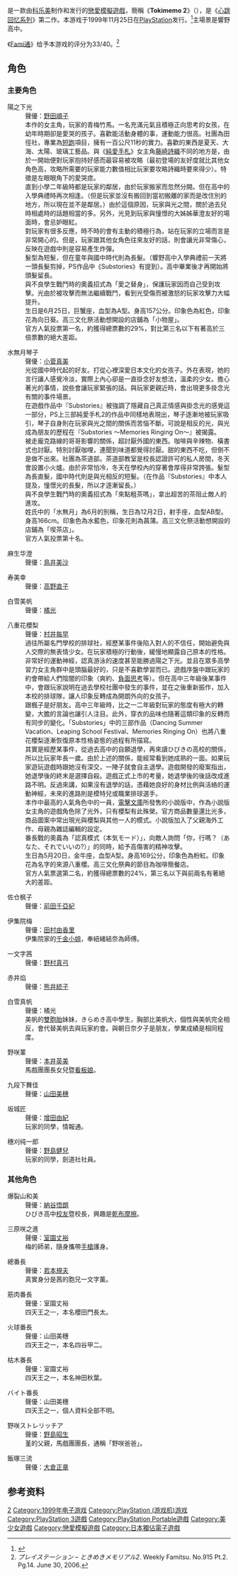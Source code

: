 {{NoteTA
| G1=Games
}}
{{Infobox animanga/Headerofja
|title= 純愛手札2
|image= 
|size= 
|caption= 
|japanese= ときめきメモリアル2
|english= 
|kana= ときめきメモリアルツー
|romaji= Tokimeki Memorial 2
|genre= 戀愛
}}
{{Infobox animanga/name
|original= 
|official= 
|formal= 
|common= 純愛手札2
}}
{{Infobox animanga/Game
|標題=
|類型=[[戀愛模擬|戀愛模擬]]
|使用平台=[[PlayStation|PlayStation]]<br>[[PlayStation_3|PlayStation 3]]<br>[[PlayStation_Portable|PlayStation Portable]]
|遊戲引擎=
|開發團隊=Konami Computer Entertainment Tokyo
|代理商=[[KONAMI|KONAMI]]<br>[[PlayStation_Store|PlayStation Store]]
|製作人=
|監製=
|腳本=
|人物設定=[[大塚亨|大塚亨]]
|音樂=
|遊戲人數=1
|發售日=1999年11月25日（PS）<br>2009年11月25日（PSN）
|對象年齡=全年齡
|結局數=
}}
{{Infobox animanga/Footerofja}}
{{vgname|心跳回忆2|ja=ときめきメモリアル2|cn=心跳回忆2|hk=cn|tw=純愛手札2}}是一款由[[科乐美|科乐美]]制作和发行的[[戀愛模擬遊戲|戀愛模擬遊戲]]，簡稱《'''Tokimemo 2'''》（{{lang|ja|ときメモ2}}），是《[[心跳回忆系列|心跳回忆系列]]》第二作。本游戏于1999年11月25日在[[PlayStation_(游戏机)|PlayStation]]发行。<ref name="gamefaqs">{{cite web| url = http://www.gamefaqs.com/ps/576446-tokimeki-memorial-2/data| title = Release information| publisher = [[GameFAQs|GameFAQs]]| date = | accessdate = 2015-12-25| archive-date = 2016-03-04| archive-url = https://web.archive.org/web/20160304212050/http://www.gamefaqs.com/ps/576446-tokimeki-memorial-2/data| dead-url = no}}</ref>主場景是響野高中。

《[[Fami通|Fami通]]》给予本游戏的评分为33/40。<ref>''プレイステーション – ときめきメモリアル2''. Weekly Famitsu. No.915 Pt.2. Pg.14. June 30, 2006.</ref>

== 角色 ==
=== 主要角色 ===
;陽之下光
:聲優：[[野田順子|野田順子]]
:本作的女主角，玩家的青梅竹馬。一名充滿元氣且積極正向思考的女孩，在幼年時期卻是愛哭的孩子。喜歡能活動身體的事，運動能力很高。社團為田徑社，專業為[[短跑|短跑]]項目，擁有一百公尺11秒的實力。喜歡的東西是夏天、大海、太陽、玻璃工藝品。與《[[心跳回忆_(游戏)|純愛手札]]》女主角[[藤崎詩織|藤崎詩織]]不同的地方是，由於一開始便對玩家抱持好感而最容易被攻略（最初登場的友好度就比其他女角色高，攻略所需要的玩家能力數值相比玩家要攻略詩織時要來得少）。特徵是左眼眼角下的愛哭痣。
:直到小學二年級時都是玩家的鄰居，由於玩家搬家而忽然分開。但在高中的入學典禮時再次相逢。（但是玩家並沒有搬回到當初搬離的家而是改住別的地方，所以現在並不是鄰居。）由於這個原因，玩家與光之間，關於過去兒時相處時的話題相當的多。另外，光見到玩家與憧憬的大姊姊華澄友好的場面時，會忌妒眼紅。
:對玩家有很多反應，時不時的會有主動的積極行為，站在玩家的立場而言是非常開心的。但是，玩家跟其他女角色往來友好的話，則會讓光非常傷心，反映在遊戲中則是容易產生炸彈。
:髮型為短髮，但在童年與國中時代則為長髮。（響野高中入學典禮前一天將一頭長髮剪掉，PS作品中《Substories》有提到）。高中畢業後才再開始將頭髮留長。
:與不良學生戰鬥時的奧義招式為「愛之替身」，保護玩家因而自己受到攻擊。光由於被攻擊而無法繼續戰鬥，看到光受傷而被激怒的玩家攻擊力大幅提升。
:生日是6月25日，巨蟹座，血型為A型。身高157公分。印象色為紅色，印象花為向日葵。高三文化祭活動想開設的店鋪為「小物屋」。
:官方人氣投票第一名，約獲得總票數的29%，對比第三名以下有著高於三倍票數的絕大差距。

;水無月琴子
:聲優：[[小菅真美|小菅真美]]
:光從國中時代起的好友。打從心裡深愛日本文化的女孩子。外在表現，她的言行讓人感覺冷淡，實際上內心卻是一直掛念好友想法，溫柔的少女。擔心著光的事情，說些會讓玩家緊張的話。與玩家更親近時，會出現更多掛念光有關的事件場景。
:在遊戲作品中『Substories』被強調了隱藏自己真正情感與掛念光的感覺這一部分，PS上三部純愛手札2的作品中同樣地表現出，琴子逐漸地被玩家吸引，琴子自身則在玩家與光之間的關係而苦惱不斷。可說是相反的光，與光成為朋友的歷程在『Substories 〜Memories Ringing On〜』被揭露。
:被走龐克路線的哥哥影響的關係，超討厭外國的東西。咖啡與辛辣物、橫書式也討厭。特別討厭咖哩，連聞到味道都覺得討厭。甜的東西不吃，但倒不是做不出來。社團為茶道部。茶道部教室是校長認證許可的私人房間，冬天會設置小火爐。由於非常怕冷，冬天在學校內的穿著會厚得非常誇張。髮型為長直髮，國中時代則是與光相反的短髮。（在作品『Substories』中本人提及，憧憬光的長髮，所以才逐漸留長。）
:與不良學生戰鬥時的奧義招式為「來點粗茶嗎」，拿出超苦的茶阻止敵人的進攻。
:姓氏中的「水無月」為6月的別稱，生日為12月2日，射手座，血型AB型。身高166cm。印象色為水藍色，印象花則為菖蒲。高三文化祭活動想開設的店鋪為「喫茶店」。
:官方人氣投票第十名。

;麻生华澄
:聲優：[[鳥井美沙|鳥井美沙]]

;寿美幸
:聲優：[[高野直子|高野直子]]

;白雪美帆
:聲優：[[橘光|橘光]]

;八重花櫻梨
:聲優：[[村井每早|村井每早]]
:過往所屬名門學校的排球社，經歷某事件後陷入對人的不信任，開始避免與人交際的無表情少女。在玩家積極的行動後，緩慢地顯露自己原本的性格。
:非常好的運動神經，認真游泳的速度甚至能勝過陽之下光。並且在眾多高學習力女主角群中是頭腦最好的，只是不喜歡學習而已。遊戲序盤中跟玩家的約會帶給人們陰闇的印象（爽約、[[負面思考|負面思考]]等）。但在高中三年級後某事件中，會跟玩家說明在過去學校社團中發生的事件，並在之後重新振作，加入本校的排球隊，讓人印象反轉成為開朗外向的女孩子。
:跟楓子是好朋友。高中三年級時，比之一二年級對玩家的態度有極大的轉變，大膽的言論也讓引人注目。此外，穿衣的品味也隨著這類印象的反轉而有同步的變化。「Substories」中的三部作品（Dancing Summer Vacation、Leaping School Festival、Memories Ringing On）也將八重花櫻梨逐漸恢復原本性格姿態的過程有所描寫。
:其實是經歷某事件，從過去高中的自願退學，再來讀ひびきの高校的關係，所以比玩家年長一歲。由於上述的關係，能經常看到她成熟的一面。如果玩家遊玩遊戲時跟她沒有深交，一陣子就會自主退學。遊戲開發的廢案指出，她退學後的終末是選擇自殺。遊戲正式上市的考量，她退學後的後話改成進路不明。反過來講，如果沒有退學的話，憑藉她良好的身材比例與活絡的運動神經，未來的進路則是模特兒或職業排球選手。
:本作中最高的人氣角色中的一員，[[電擊文庫|電擊文庫]]所發售的小說版中，作為小說版女主角的遊戲角色除了光外，只有櫻梨有此殊榮。官方商品數量還比光多，商品圖案中常出現光與櫻梨與其他一人的模式。小說版加入了父親海外工作、母親為雜誌編輯的設定。
:番長戰的奧義為「認真模式（本気モード）」，向敵人詢問「你，行嗎？（あなた、それでいいの?）」的同時，給予高傷害的精神攻擊。
:生日為5月20日，金牛座，血型A型。身高169公分，印象色為粉紅。印象花為名字的來源八重櫻。高三文化祭典的節目為咖啡簡餐店。
:官方人氣票選第二名，約獲得總票數的24%，第三名以下與前兩名有著絕大的差距。

;佐仓枫子
:聲優：[[前田千亞紀|前田千亞紀]]

;伊集院梅
:聲優：[[田村由香里|田村由香里]]
:伊集院家的[[千金小姐|千金小姐]]，奉紐緒結奈為師傅。

;一文字茜
:聲優：[[野村真弓|野村真弓]]

;赤井焰
:聲優：[[熊井統子|熊井統子]]

;白雪真帆
:聲優：橘光
:美帆的[[雙胞胎|雙胞胎]]妹妹，きらめき高中學生，胸部比美帆大，個性與美帆完全相反，會代替美帆去與玩家約會。與朝日奈夕子是朋友，學業成績是相同程度。

;野咲菫
:聲優：[[本井英美|本井英美]]
:馬戲團團長女兒暨[[看板娘|看板娘]]。

;九段下舞佳
:聲優：[[山田美穗|山田美穗]]

;坂城匠
:聲優：[[增田由紀|增田由紀]]
:玩家的同學，情報通。

;穗刈纯一郎
:聲優：[[野島健兒|野島健兒]]
:玩家的同學，劍道社社員。

=== 其他角色 ===
;爆裂山和美
:聲優：[[納谷悟朗|納谷悟朗]]
:ひびき高中[[校友|校友]]暨校長，興趣是[[乾布摩擦|乾布摩擦]]。

;三原咲之進
:聲優：[[室園丈裕|室園丈裕]]
:梅的師弟，隨身攜帶[[手槍|手槍]]護身。

;總番長
:聲優：[[若本規夫|若本規夫]]
:真實身分是茜的胞兄一文字薰。

;筋肉番長
:聲優：室園丈裕
:四天王之一，本名櫻田門長太。

;火球番長
:聲優：山田美穗
:四天王之一，本名四谷甲二。

;枯木番長
:聲優：室園丈裕
:四天王之一，本名神田秋葉。

;バイト番長
:聲優：山田美穗
:四天王之一，個人資料全部不明。

;野咲ストレリッチア
:聲優：[[野島昭生|野島昭生]]
:堇的父親，馬戲團團長，通稱「野咲爸爸」。

;飯塚三流
:聲優：[[大倉正章|大倉正章]]

== 参考资料 ==
{{Reflist}}

{{心跳回忆系列}}

{{DEFAULTSORT:Tokimeki Memorial 2}}
[[Category:心跳回憶系列電子遊戲|2]]
[[Category:1999年电子游戏|Category:1999年电子游戏]]
[[Category:PlayStation_(游戏机)游戏|Category:PlayStation (游戏机)游戏]]
[[Category:PlayStation_3遊戲|Category:PlayStation 3遊戲]]
[[Category:PlayStation_Portable遊戲|Category:PlayStation Portable遊戲]]
[[Category:美少女遊戲|Category:美少女遊戲]]
[[Category:戀愛模擬遊戲|Category:戀愛模擬遊戲]]
[[Category:日本獨佔電子遊戲|Category:日本獨佔電子遊戲]]